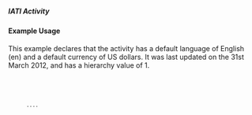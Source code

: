 ===== IATI Activity ===== 
{{for revison 1.02}}
==== Example Usage ====
This example declares that the activity has a default language of English (en) and a default currency of US dollars.  It was last updated on the 31st March 2012, and has a hierarchy value of 1.
<code xml>
 <iati-activity xml:lang="en" default-currency="USD" last-updated-datetime="2012-03-31T01:01:01" hierarchy="1">
       ....
 </iati-activity>
</code>